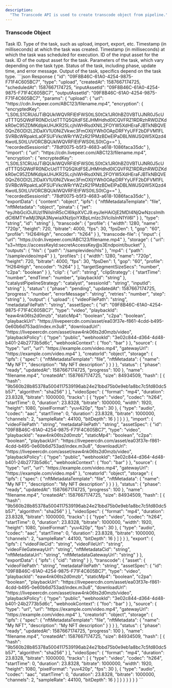 ```yaml
---
description:
  "The Transcode API is used to create transcode object from pipeline."
---
```


### Transcode Object

<ResponseField name="id" type="string" readOnly="true">
  Task ID.
</ResponseField>
<ResponseField name="type" type="string">
  Type of the task, such as upload, import, export, etc.
</ResponseField>
<ResponseField name="createdAt" type="number" readOnly="true">
  Timestamp (in milliseconds) at which the task was created.
</ResponseField>
<ResponseField name="scheduledAt" type="number" readOnly="true">
  Timestamp (in milliseconds) at which the task was scheduled for execution.
</ResponseField>
<ResponseField name="inputAssetId" type="string">
  ID of the input asset for the task.
</ResponseField>
<ResponseField name="outputAssetId" type="string">
  ID of the output asset for the task.
</ResponseField>
<ResponseField name="params" type="object">
  Parameters of the task, which vary depending on the task type.
</ResponseField>
<ResponseField name="status" type="object" readOnly="true">
  Status of the task, including phase, update time, and error message.
</ResponseField>
<ResponseField name="output" type="object">
  Output of the task, specifics depend on the task type.
</ResponseField>

<ResponseExample>
```json Response
{
  "id": "09F8B46C-61A0-4254-9875-F71F4C605BC7",
  "type": "upload",
  "createdAt": 1587667174725,
  "scheduledAt": 1587667174725,
  "inputAssetId": "09F8B46C-61A0-4254-9875-F71F4C605BC7",
  "outputAssetId": "09F8B46C-61A0-4254-9875-F71F4C605BC7",
  "params": {
    "upload": {
      "url": "https://cdn.livepeer.com/ABC123/filename.mp4",
      "encryption": {
        "encryptedKey": "LS0tLS1CRUdJTiBQUklWQVRFIEtFWS0tLS0tCk1JR0hBZ0VBTUJNR0J5cUdTTTQ5QWdFR0NDcUdTTTQ5QXdFSEJHMHdhd0lCQVFRZ1RDRzhRWDZKdkR0eC95ZDMKdlpkUHJKR25LcjhiWHRsdXNIL2FOYW5XdHEraFJBTkNBQVE0QnZ6ODI2L2lDaXV1U0NiZVkwc3FmOXljYWh0OApDRFYyUFF2bDFVM1FLSVRBcWRpaktLa0FSUFVkcWRrYWZzR21PMzBDeElPaDBLNWJSQW5XQzd4KwotLS0tLUVORCBQUklWQVRFIEtFWS0tLS0tCg=="
      },
      "recordedSessionId": "78df0075-b5f3-4683-a618-1086faca35dc"
    },
    "import": {
      "url": "https://cdn.livepeer.com/ABC123/filename.mp4",
      "encryption": {
        "encryptedKey": "LS0tLS1CRUdJTiBQUklWQVRFIEtFWS0tLS0tCk1JR0hBZ0VBTUJNR0J5cUdTTTQ5QWdFR0NDcUdTTTQ5QXdFSEJHMHdhd0lCQVFRZ1RDRzhRWDZKdkR0eC95ZDMKdlpkUHJKR25LcjhiWHRsdXNIL2FOYW5XdHEraFJBTkNBQVE0QnZ6ODI2L2lDaXV1U0NiZVkwc3FmOXljYWh0OApDRFYyUFF2bDFVM1FLSVRBcWRpaktLa0FSUFVkcWRrYWZzR21PMzBDeElPaDBLNWJSQW5XQzd4KwotLS0tLUVORCBQUklWQVRFIEtFWS0tLS0tCg=="
      },
      "recordedSessionId": "78df0075-b5f3-4683-a618-1086faca35dc"
    },
    "exportData": {
      "content": "object",
      "ipfs": {
        "nftMetadataTemplate": "file",
        "nftMetadata": "object",
        "pinata": {
          "jwt": "eyJhbGciOiJIUzI1NiIsInR5cCI6IkpXVCJ9.eyJleHAiOjE2MDI4NjQwNzcsImlhdCI6MTYwMjI3NjA3NywiaXNzIjoiYXBpLmlzc3VlciIsInN1YiI6I"
        }
      },
      "type": "string",
      "id": "string"
    },
    "transcode": {
      "profile": {
        "width": 1280,
        "name": "720p",
        "height": 720,
        "bitrate": 4000,
        "fps": 30,
        "fpsDen": 1,
        "gop": "60",
        "profile": "H264High",
        "encoder": "h264"
      }
    },
    "transcode-file": {
      "input": {
        "url": "https://cdn.livepeer.com/ABC123/filename.mp4"
      },
      "storage": {
        "url": "s3+https://accessKeyId:secretAccessKey@s3Endpoint/bucket"
      },
      "outputs": {
        "hls": {
          "path": "/samplevideo/hls"
        },
        "mp4": {
          "path": "/samplevideo/mp4"
        }
      },
      "profiles": [
        {
          "width": 1280,
          "name": "720p",
          "height": 720,
          "bitrate": 4000,
          "fps": 30,
          "fpsDen": 1,
          "gop": "60",
          "profile": "H264High",
          "encoder": "h264"
        }
      ],
      "targetSegmentSizeSecs": "number",
      "c2pa": "boolean"
    }
  },
  "clip": {
    "url": "string",
    "clipStrategy": {
      "startTime": "number",
      "endTime": "number",
      "playbackId": "string"
    },
    "catalystPipelineStrategy": "catalyst",
    "sessionId": "string",
    "inputId": "string"
  },
  "status": {
    "phase": "pending",
    "updatedAt": 1587667174725,
    "progress": "number",
    "errorMessage": "string",
    "retries": "number",
    "step": "string"
  },
  "output": {
    "upload": {
      "videoFilePath": "string",
      "metadataFilePath": "string",
      "assetSpec": {
        "id": "09F8B46C-61A0-4254-9875-F71F4C605BC7",
        "type": "video",
        "playbackId": "eaw4nk06ts2d0mzb",
        "staticMp4": "boolean",
        "c2pa": "boolean",
        "playbackUrl": "https://livepeercdn.com/asset/ea03f37e-f861-4cdd-b495-0e60b6d753ad/index.m3u8",
        "downloadUrl": "https://livepeercdn.com/asset/eaw4nk06ts2d0mzb/video",
        "playbackPolicy": {
          "type": "public",
          "webhookId": "3e02c844-d364-4d48-b401-24b2773b5d6c",
          "webhookContext": {
            "foo": "bar"
          }
        },
        "source": {
          "type": "url",
          "url": "https://example.com/video.mp4",
          "gatewayUrl": "https://example.com/video.mp4"
        },
        "creatorId": "object",
        "storage": {
          "ipfs": {
            "spec": {
              "nftMetadataTemplate": "file",
              "nftMetadata": {
                "name": "My NFT",
                "description": "My NFT description"
              }
            }
          }
        },
        "status": {
          "phase": "ready",
          "updatedAt": 1587667174725,
          "progress": 100
        },
        "name": "filename.mp4",
        "createdAt": 1587667174725,
        "size": 84934509,
        "hash": [
          {
            "hash": "9b560b28b85378a5004117539196ab24e21bbd75b0e9eb1a8bc7c5fd80dc5b57",
            "algorithm": "sha256"
          }
        ],
        "videoSpec": {
          "format": "mp4",
          "duration": 23.8328,
          "bitrate": 1000000,
          "tracks": [
            {
              "type": "video",
              "codec": "h264",
              "startTime": 0,
              "duration": 23.8328,
              "bitrate": 1000000,
              "width": 1920,
              "height": 1080,
              "pixelFormat": "yuv420p",
              "fps": 30
            },
            {
              "type": "audio",
              "codec": "aac",
              "startTime": 0,
              "duration": 23.8328,
              "bitrate": 1000000,
              "channels": 2,
              "sampleRate": 44100,
              "bitDepth": 16
            }
          ]
        }
      }
    },
    "import": {
      "videoFilePath": "string",
      "metadataFilePath": "string",
      "assetSpec": {
        "id": "09F8B46C-61A0-4254-9875-F71F4C605BC7",
        "type": "video",
        "playbackId": "eaw4nk06ts2d0mzb",
        "staticMp4": "boolean",
        "c2pa": "boolean",
        "playbackUrl": "https://livepeercdn.com/asset/ea03f37e-f861-4cdd-b495-0e60b6d753ad/index.m3u8",
        "downloadUrl": "https://livepeercdn.com/asset/eaw4nk06ts2d0mzb/video",
        "playbackPolicy": {
          "type": "public",
          "webhookId": "3e02c844-d364-4d48-b401-24b2773b5d6c",
          "webhookContext": {
            "foo": "bar"
          }
        },
        "source": {
          "type": "url",
          "url": "https://example.com/video.mp4",
          "gatewayUrl": "https://example.com/video.mp4"
        },
        "creatorId": "object",
        "storage": {
          "ipfs": {
            "spec": {
              "nftMetadataTemplate": "file",
              "nftMetadata": {
                "name": "My NFT",
                "description": "My NFT description"
              }
            }
          }
        },
        "status": {
          "phase": "ready",
          "updatedAt": 1587667174725,
          "progress": 100
        },
        "name": "filename.mp4",
        "createdAt": 1587667174725,
        "size": 84934509,
        "hash": [
          {
            "hash": "9b560b28b85378a5004117539196ab24e21bbd75b0e9eb1a8bc7c5fd80dc5b57",
            "algorithm": "sha256"
          }
        ],
        "videoSpec": {
          "format": "mp4",
          "duration": 23.8328,
          "bitrate": 1000000,
          "tracks": [
            {
              "type": "video",
              "codec": "h264",
              "startTime": 0,
              "duration": 23.8328,
              "bitrate": 1000000,
              "width": 1920,
              "height": 1080,
              "pixelFormat": "yuv420p",
              "fps": 30
            },
            {
              "type": "audio",
              "codec": "aac",
              "startTime": 0,
              "duration": 23.8328,
              "bitrate": 1000000,
              "channels": 2,
              "sampleRate": 44100,
              "bitDepth": 16
            }
          ]
        }
      }
    },
    "export": {
      "ipfs": {
        "videoFileCid": "string",
        "videoFileUrl": "string",
        "videoFileGatewayUrl": "string",
        "nftMetadataCid": "string",
        "nftMetadataUrl": "string",
        "nftMetadataGatewayUrl": "string"
      }
    },
    "exportData": {
      "ipfs": {
        "cid": "string"
      }
    },
    "transcode": {
      "asset": {
        "videoFilePath": "string",
        "metadataFilePath": "string",
        "assetSpec": {
          "id": "09F8B46C-61A0-4254-9875-F71F4C605BC7",
          "type": "video",
          "playbackId": "eaw4nk06ts2d0mzb",
          "staticMp4": "boolean",
          "c2pa": "boolean",
          "playbackUrl": "https://livepeercdn.com/asset/ea03f37e-f861-4cdd-b495-0e60b6d753ad/index.m3u8",
          "downloadUrl": "https://livepeercdn.com/asset/eaw4nk06ts2d0mzb/video",
          "playbackPolicy": {
            "type": "public",
            "webhookId": "3e02c844-d364-4d48-b401-24b2773b5d6c",
            "webhookContext": {
              "foo": "bar"
            }
          },
          "source": {
            "type": "url",
            "url": "https://example.com/video.mp4",
            "gatewayUrl": "https://example.com/video.mp4"
          },
          "creatorId": "object",
          "storage": {
            "ipfs": {
              "spec": {
                "nftMetadataTemplate": "file",
                "nftMetadata": {
                  "name": "My NFT",
                  "description": "My NFT description"
                }
              }
            }
          },
          "status": {
            "phase": "ready",
            "updatedAt": 1587667174725,
            "progress": 100
          },
          "name": "filename.mp4",
          "createdAt": 1587667174725,
          "size": 84934509,
          "hash": [
            {
              "hash": "9b560b28b85378a5004117539196ab24e21bbd75b0e9eb1a8bc7c5fd80dc5b57",
              "algorithm": "sha256"
            }
          ],
          "videoSpec": {
            "format": "mp4",
            "duration": 23.8328,
            "bitrate": 1000000,
            "tracks": [
              {
                "type": "video",
                "codec": "h264",
                "startTime": 0,
                "duration": 23.8328,
                "bitrate": 1000000,
                "width": 1920,
                "height": 1080,
                "pixelFormat": "yuv420p",
                "fps": 30
              },
              {
                "type": "audio",
                "codec": "aac",
                "startTime": 0,
                "duration": 23.8328,
                "bitrate": 1000000,
                "channels": 2,
                "sampleRate": 44100,
                "bitDepth": 16
              }
            ]
          }
        }
      }
    }
  }
}
```

</ResponseExample>
